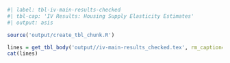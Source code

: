 ```r
#| label: tbl-iv-main-results-checked
#| tbl-cap: 'IV Results: Housing Supply Elasticity Estimates'
#| output: asis

source('output/create_tbl_chunk.R')

lines = get_tbl_body('output//iv-main-results_checked.tex', rm_caption=TRUE, rm_label=TRUE)
cat(lines)
```